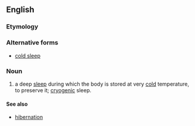 ==English==

===Etymology===
{{compound|cold|sleep|lang=en}}

===Alternative forms===
* [[cold sleep]]

===Noun===
{{en-noun|-}}
# a deep [[sleep]] during which the body is stored at very [[cold]] temperature, to preserve it; [[cryogenic]] sleep.

====See also====
*[[hibernation]]